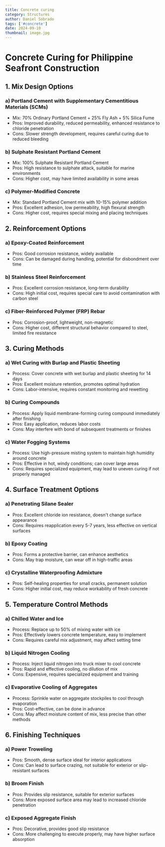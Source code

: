 ```yaml
---
title: Concrete curing
category: Structures
author: Daniel Sobrado
tags: ['#concrete']
date: 2024-09-10
thumbnail: image.jpg
---
```


# Concrete Curing for Philippine Seafront Construction

## 1. Mix Design Options

### a) Portland Cement with Supplementary Cementitious Materials (SCMs)
- Mix: 70% Ordinary Portland Cement + 25% Fly Ash + 5% Silica Fume
- Pros: Improved durability, reduced permeability, enhanced resistance to chloride penetration
- Cons: Slower strength development, requires careful curing due to reduced bleeding

### b) Sulphate Resistant Portland Cement
- Mix: 100% Sulphate Resistant Portland Cement
- Pros: High resistance to sulphate attack, suitable for marine environments
- Cons: Higher cost, may have limited availability in some areas

### c) Polymer-Modified Concrete
- Mix: Standard Portland Cement mix with 10-15% polymer addition
- Pros: Excellent adhesion, low permeability, high flexural strength
- Cons: Higher cost, requires special mixing and placing techniques

## 2. Reinforcement Options

### a) Epoxy-Coated Reinforcement
- Pros: Good corrosion resistance, widely available
- Cons: Can be damaged during handling, potential for disbondment over time

### b) Stainless Steel Reinforcement
- Pros: Excellent corrosion resistance, long-term durability
- Cons: High initial cost, requires special care to avoid contamination with carbon steel

### c) Fiber-Reinforced Polymer (FRP) Rebar
- Pros: Corrosion-proof, lightweight, non-magnetic
- Cons: Higher cost, different structural behavior compared to steel, limited fire resistance

## 3. Curing Methods

### a) Wet Curing with Burlap and Plastic Sheeting
- Process: Cover concrete with wet burlap and plastic sheeting for 14 days
- Pros: Excellent moisture retention, promotes optimal hydration
- Cons: Labor-intensive, requires constant monitoring and rewetting

### b) Curing Compounds
- Process: Apply liquid membrane-forming curing compound immediately after finishing
- Pros: Easy application, reduces labor costs
- Cons: May interfere with bond of subsequent treatments or finishes

### c) Water Fogging Systems
- Process: Use high-pressure misting system to maintain high humidity around concrete
- Pros: Effective in hot, windy conditions; can cover large areas
- Cons: Requires specialized equipment, may lead to uneven curing if not properly managed

## 4. Surface Treatment Options

### a) Penetrating Silane Sealer
- Pros: Excellent chloride ion resistance, doesn't change surface appearance
- Cons: Requires reapplication every 5-7 years, less effective on vertical surfaces

### b) Epoxy Coating
- Pros: Forms a protective barrier, can enhance aesthetics
- Cons: May trap moisture, can wear off in high-traffic areas

### c) Crystalline Waterproofing Admixture
- Pros: Self-healing properties for small cracks, permanent solution
- Cons: Higher initial cost, may reduce workability of fresh concrete

## 5. Temperature Control Methods

### a) Chilled Water and Ice
- Process: Replace up to 50% of mixing water with ice
- Pros: Effectively lowers concrete temperature, easy to implement
- Cons: Requires careful mix adjustment, may affect setting time

### b) Liquid Nitrogen Cooling
- Process: Inject liquid nitrogen into truck mixer to cool concrete
- Pros: Rapid and effective cooling, no dilution of mix
- Cons: Expensive, requires specialized equipment and training

### c) Evaporative Cooling of Aggregates
- Process: Sprinkle water on aggregate stockpiles to cool through evaporation
- Pros: Cost-effective, can be done in advance
- Cons: May affect moisture content of mix, less precise than other methods

## 6. Finishing Techniques

### a) Power Troweling
- Pros: Smooth, dense surface ideal for interior applications
- Cons: Can lead to surface crazing, not suitable for exterior or slip-resistant surfaces

### b) Broom Finish
- Pros: Provides slip resistance, suitable for exterior surfaces
- Cons: More exposed surface area may lead to increased chloride penetration

### c) Exposed Aggregate Finish
- Pros: Decorative, provides good slip resistance
- Cons: More challenging to execute properly, may have higher surface absorption